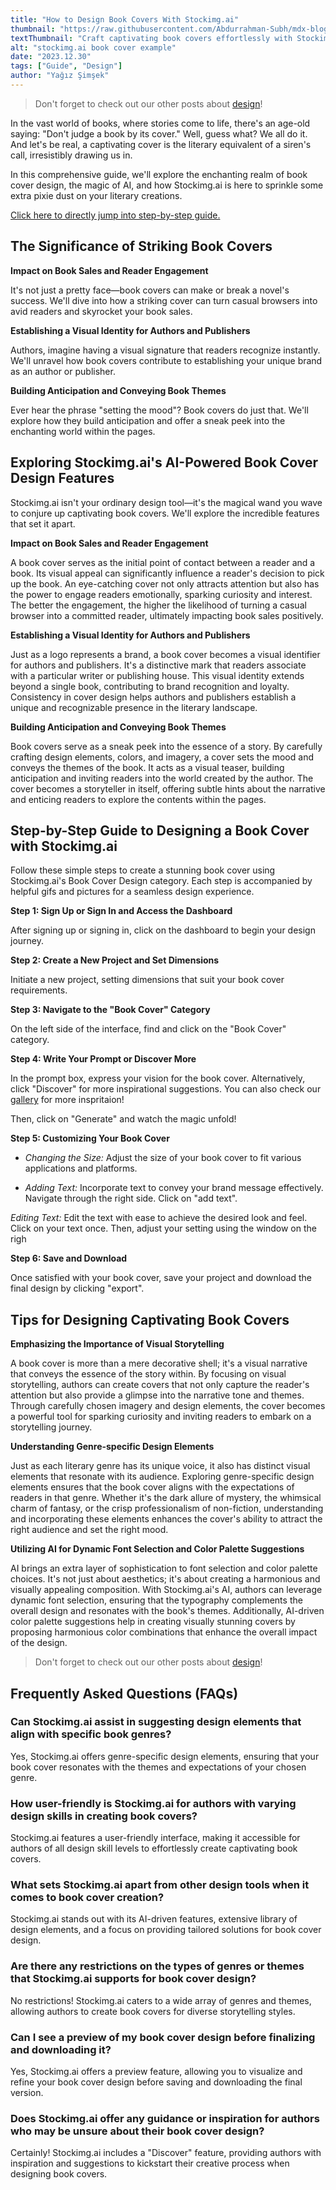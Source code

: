 ```yaml
---
title: "How to Design Book Covers With Stockimg.ai"
thumbnail: "https://raw.githubusercontent.com/Abdurrahman-Subh/mdx-blog/main/images/26-book.jpg"
textThumbnail: "Craft captivating book covers effortlessly with Stockimg.ai! Explore AI-powered design features, dynamic font selection, and genre-specific elements. Elevate your authorial visual identity and enthrall readers with unique and enchanting book covers. Unveil the magic of Stockimg.ai's Book Cover Design category for a captivating storytelling journey."
alt: "stockimg.ai book cover example"
date: "2023.12.30"
tags: ["Guide", "Design"]
author: "Yağız Şimşek"
---
```


<CustomImage
    src="https://raw.githubusercontent.com/Abdurrahman-Subh/mdx-blog/main/images/26-book.jpg"
    alt="stockimg.ai book cover example"
/>
> Don't forget to check out our other posts about [design](https://stockimg.ai/blog/design)!

In the vast world of books, where stories come to life, there's an age-old saying: "Don't judge a book by its cover." Well, guess what? We all do it. And let's be real, a captivating cover is the literary equivalent of a siren's call, irresistibly drawing us in. 

In this comprehensive guide, we'll explore the enchanting realm of book cover design, the magic of AI, and how Stockimg.ai is here to sprinkle some extra pixie dust on your literary creations.

[Click here to directly jump into step-by-step guide.](https://stockimg.ai/blog/logo-design/how-to-design-book-covers-with-stockimg#step-by-step-guide-to-designing-a-book-cover-with-stockimgai)

## The Significance of Striking Book Covers

**Impact on Book Sales and Reader Engagement**

It's not just a pretty face—book covers can make or break a novel's success. We'll dive into how a striking cover can turn casual browsers into avid readers and skyrocket your book sales.

**Establishing a Visual Identity for Authors and Publishers**

Authors, imagine having a visual signature that readers recognize instantly. We'll unravel how book covers contribute to establishing your unique brand as an author or publisher.

**Building Anticipation and Conveying Book Themes**

Ever hear the phrase "setting the mood"? Book covers do just that. We'll explore how they build anticipation and offer a sneak peek into the enchanting world within the pages.

## Exploring Stockimg.ai's AI-Powered Book Cover Design Features

Stockimg.ai isn't your ordinary design tool—it's the magical wand you wave to conjure up captivating book covers. We'll explore the incredible features that set it apart.

**Impact on Book Sales and Reader Engagement**

A book cover serves as the initial point of contact between a reader and a book. Its visual appeal can significantly influence a reader's decision to pick up the book. An eye-catching cover not only attracts attention but also has the power to engage readers emotionally, sparking curiosity and interest. The better the engagement, the higher the likelihood of turning a casual browser into a committed reader, ultimately impacting book sales positively.

**Establishing a Visual Identity for Authors and Publishers**

Just as a logo represents a brand, a book cover becomes a visual identifier for authors and publishers. It's a distinctive mark that readers associate with a particular writer or publishing house. This visual identity extends beyond a single book, contributing to brand recognition and loyalty. Consistency in cover design helps authors and publishers establish a unique and recognizable presence in the literary landscape.

**Building Anticipation and Conveying Book Themes**

Book covers serve as a sneak peek into the essence of a story. By carefully crafting design elements, colors, and imagery, a cover sets the mood and conveys the themes of the book. It acts as a visual teaser, building anticipation and inviting readers into the world created by the author. The cover becomes a storyteller in itself, offering subtle hints about the narrative and enticing readers to explore the contents within the pages.


## Step-by-Step Guide to Designing a Book Cover with Stockimg.ai

Follow these simple steps to create a stunning book cover using Stockimg.ai's Book Cover Design category. Each step is accompanied by helpful gifs and pictures for a seamless design experience.

**Step 1: Sign Up or Sign In and Access the Dashboard**

<CustomImage
    src="https://raw.githubusercontent.com/Abdurrahman-Subh/mdx-blog/main/images/stockimg-home.png"
    alt="dashboard"
/>

After signing up or signing in, click on the dashboard to begin your design journey.

**Step 2: Create a New Project and Set Dimensions**

<CustomImage
    src="https://raw.githubusercontent.com/Abdurrahman-Subh/mdx-blog/main/images/stockimg-dashboard.png"
    alt="creating a new project"
/>

Initiate a new project, setting dimensions that suit your book cover requirements.

**Step 3: Navigate to the "Book Cover" Category**

<CustomImage
    src="https://raw.githubusercontent.com/Abdurrahman-Subh/mdx-blog/main/images/stockimg-canvas-bc.png"
    alt="navigating"
/>

On the left side of the interface, find and click on the "Book Cover" category.

**Step 4: Write Your Prompt or Discover More**

<CustomImage
    src="https://raw.githubusercontent.com/Abdurrahman-Subh/mdx-blog/main/images/stockimg-canvas-bc2.png"
    alt="writing prompts"
/>

In the prompt box, express your vision for the book cover. Alternatively, click "Discover" for more inspirational suggestions. You can also check our [gallery](https://stockimg.ai/gallery) for more inspritaion! 

Then, click on "Generate" and watch the magic unfold!

**Step 5: Customizing Your Book Cover**

- *Changing the Size:* Adjust the size of your book cover to fit various applications and platforms.

<CustomImage
    src="https://raw.githubusercontent.com/Abdurrahman-Subh/mdx-blog/main/images/stockimg-edit-bc1.gif"
    alt="changing the size"
/>

- *Adding Text:* Incorporate text to convey your brand message effectively. Navigate through the right side. Click on "add text".

<CustomImage
    src="https://raw.githubusercontent.com/Abdurrahman-Subh/mdx-blog/main/images/stockimg-add-text-bc.gif"
    alt="designer designing"
/>

*Editing Text:* Edit the text with ease to achieve the desired look and feel. Click on your text once. Then, adjust your setting using the window on the righ
<CustomImage
    src="https://raw.githubusercontent.com/Abdurrahman-Subh/mdx-blog/main/images/stockimg-edit-text-bc.gif"
    alt="designer designing"
/>

**Step 6: Save and Download**

<CustomImage
    src="https://raw.githubusercontent.com/Abdurrahman-Subh/mdx-blog/main/images/stockimg-save-bc.gif"
    alt="saving"
/>

Once satisfied with your book cover, save your project and download the final design by clicking "export".

## Tips for Designing Captivating Book Covers

**Emphasizing the Importance of Visual Storytelling**

A book cover is more than a mere decorative shell; it's a visual narrative that conveys the essence of the story within. By focusing on visual storytelling, authors can create covers that not only capture the reader's attention but also provide a glimpse into the narrative tone and themes. Through carefully chosen imagery and design elements, the cover becomes a powerful tool for sparking curiosity and inviting readers to embark on a storytelling journey.

**Understanding Genre-specific Design Elements**

Just as each literary genre has its unique voice, it also has distinct visual elements that resonate with its audience. Exploring genre-specific design elements ensures that the book cover aligns with the expectations of readers in that genre. Whether it's the dark allure of mystery, the whimsical charm of fantasy, or the crisp professionalism of non-fiction, understanding and incorporating these elements enhances the cover's ability to attract the right audience and set the right mood.

**Utilizing AI for Dynamic Font Selection and Color Palette Suggestions**

AI brings an extra layer of sophistication to font selection and color palette choices. It's not just about aesthetics; it's about creating a harmonious and visually appealing composition. With Stockimg.ai's AI, authors can leverage dynamic font selection, ensuring that the typography complements the overall design and resonates with the book's themes. Additionally, AI-driven color palette suggestions help in creating visually stunning covers by proposing harmonious color combinations that enhance the overall impact of the design.

> Don't forget to check out our other posts about [design](https://stockimg.ai/blog/design)!

## Frequently Asked Questions (FAQs)

### Can Stockimg.ai assist in suggesting design elements that align with specific book genres?

Yes, Stockimg.ai offers genre-specific design elements, ensuring that your book cover resonates with the themes and expectations of your chosen genre.

### How user-friendly is Stockimg.ai for authors with varying design skills in creating book covers?

Stockimg.ai features a user-friendly interface, making it accessible for authors of all design skill levels to effortlessly create captivating book covers.

### What sets Stockimg.ai apart from other design tools when it comes to book cover creation?

Stockimg.ai stands out with its AI-driven features, extensive library of design elements, and a focus on providing tailored solutions for book cover design.

### Are there any restrictions on the types of genres or themes that Stockimg.ai supports for book cover design?

No restrictions! Stockimg.ai caters to a wide array of genres and themes, allowing authors to create book covers for diverse storytelling styles.

### Can I see a preview of my book cover design before finalizing and downloading it?

Yes, Stockimg.ai offers a preview feature, allowing you to visualize and refine your book cover design before saving and downloading the final version.

### Does Stockimg.ai offer any guidance or inspiration for authors who may be unsure about their book cover design?

Certainly! Stockimg.ai includes a "Discover" feature, providing authors with inspiration and suggestions to kickstart their creative process when designing book covers.